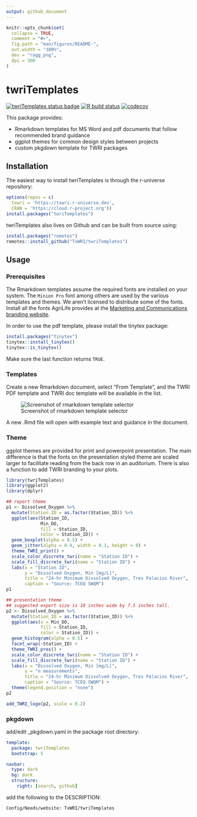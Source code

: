 ```yaml
---
output: github_document
---
```


<!-- README.md is generated from README.Rmd. Please edit that file -->

```r
knitr::opts_chunk$set(
  collapse = TRUE,
  comment = "#>",
  fig.path = "man/figures/README-",
  out.width = "100%",
  dev = "ragg_png",
  dpi = 300
)
```

# twriTemplates

<!-- badges: start -->

[![twriTemplates status badge](https://txwri.r-universe.dev/badges/twriTemplates)](https://txwri.r-universe.dev)
[![R build status](https://github.com/TxWRI/twriTemplates/workflows/R-CMD-check/badge.svg)](https://github.com/TxWRI/twriTemplates/actions)
[![codecov](https://codecov.io/gh/TxWRI/twriTemplates/branch/main/graph/badge.svg?token=THDM1CMA83)](https://codecov.io/gh/TxWRI/twriTemplates)
<!-- badges: end -->

This package provides:

-   Rmarkdown templates for MS Word and pdf documents that follow recommended brand guidance
-   ggplot themes for common design styles between projects
-   custom pkgdown template for TWRI packages

## Installation

The easiest way to install twriTemplates is through the r-universe repository:

```r
options(repos = c(
  txwri = 'https://txwri.r-universe.dev',
  CRAN = 'https://cloud.r-project.org'))
install.packages("twriTemplates")
```


twriTemplates also lives on Github and can be built from source using:

```r
install.packages("remotes")
remotes::install_github("TxWRI/twriTemplates")
```

## Usage

### Prerequisites

The Rmarkdown templates assume the required fonts are installed on your system. The `Minion Pro` font among others are used by the various templates and themes. We aren't licensed to distribute some of the fonts. Install all the fonts AgriLife provides at the [Marketing and Communications branding website](https://agrilife.tamu.edu/marketing-and-communications/resources/branding-agrilife/).

In order to use the pdf template, please install the tinytex package:

```r
install.packages("tinytex")
tinytex::install_tinytex()
tinytex::is_tinytex()
```

Make sure the last function returns `TRUE`.

### Templates

Create a new Rmarkdown document, select "From Template", and the TWRI PDF template and TWRI doc template will be available in the list.

![Screenshot of rmarkdown template selector](inst/images/template.png)

A new .Rmd file will open with example text and guidance in the document.

### Theme

ggplot themes are provided for print and powerpoint presentation. The main difference is that the fonts on the presentation styled theme are scaled larger to facilitate reading from the back row in an auditorium. There is also a function to add TWRI branding to your plots.

```r
library(twriTemplates)
library(ggplot2)
library(dplyr)

## report theme
p1 <- Dissolved_Oxygen %>%
  mutate(Station_ID = as.factor(Station_ID)) %>%
  ggplot(aes(Station_ID, 
             Min_DO, 
             fill = Station_ID, 
             color = Station_ID)) +
  geom_boxplot(alpha = 0.5) +
  geom_jitter(alpha = 0.9, width = 0.1, height = 0) +
  theme_TWRI_print() +
  scale_color_discrete_twri(name = "Station ID") +
  scale_fill_discrete_twri(name = "Station ID") +
  labs(x = "Station ID", 
       y = "Dissolved Oxygen, Min [mg/L]", 
       title = "24-hr Minimum Dissolved Oxygen, Tres Palacios River",
       caption = "Source: TCEQ SWQM")
p1
```

```r
## presentation theme
## suggested export size is 10 inches wide by 7.5 inches tall.
p2 <- Dissolved_Oxygen %>%
  mutate(Station_ID = as.factor(Station_ID)) %>%
  ggplot(aes(x = Min_DO, 
             fill = Station_ID, 
             color = Station_ID)) +
  geom_histogram(alpha = 0.5) +
  facet_wrap(~Station_ID) +
  theme_TWRI_pres() +
  scale_color_discrete_twri(name = "Station ID") +
  scale_fill_discrete_twri(name = "Station ID") +
  labs(x = "Dissolved Oxygen, Min [mg/L]",
       y = "n measurements",
       title = "24-hr Minimum Dissolved Oxygen, Tres Palacios River",
       caption = "Source: TCEQ SWQM") +
  theme(legend.position = "none")
p2
```


```r
add_TWRI_logo(p2, scale = 0.2)
```

### pkgdown

add/edit _pkgdown.yaml in the package root directory:

```yaml
template:
  package: twriTemplates
  bootstrap: 5

navbar:
  type: dark
  bg: dark
  structure:
    right: [search, github]
```

add the following to the DESCRIPTION:
```
Config/Needs/website: TxWRI/twriTemplates
```

